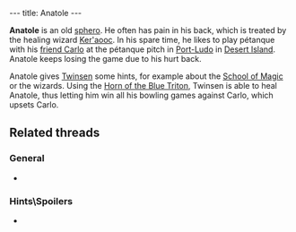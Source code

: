 ---
title: Anatole
---

{{Infobox Character
 |image=Anatole.jpg
 |race=Sphero
 |gender=Male
 |size=Small
 |age=Adult
 |magical=no
 |lba1=
 |lba2=yes
 |alignment=neutral
 |occupation=
 |requires=
 |amount=
 |fam1=
 |fam2=
 |planet=
 |island=
 |building=
}}

'''Anatole''' is an old [[sphero]]. He often has pain in his back, which is treated by the healing wizard [[Ker'aooc]]. In his spare time, he likes to play pétanque with his [[Carlo (Port-Ludo)|friend Carlo]] at the pétanque pitch in [[Port-Ludo]] in [[Desert Island]]. Anatole keeps losing the game due to his hurt back.

Anatole gives [[Twinsen]] some hints, for example about the [[School of Magic]] or the wizards. Using the [[Horn of the Blue Triton]], Twinsen is able to heal Anatole, thus letting him win all his bowling games against Carlo, which upsets Carlo.

==Related threads==
===General===
* {{thread|id=11096|title=The Desert Island Bowlers}}

===Hints\Spoilers===
* {{thread|id=10385|title=every point of interest i could find (lba2) that isnt on this site, that needs to be!}}

<!-- remove these category links whenb they're all automated by categorizers...
[[Category:Desert Island inhabitants]] -->